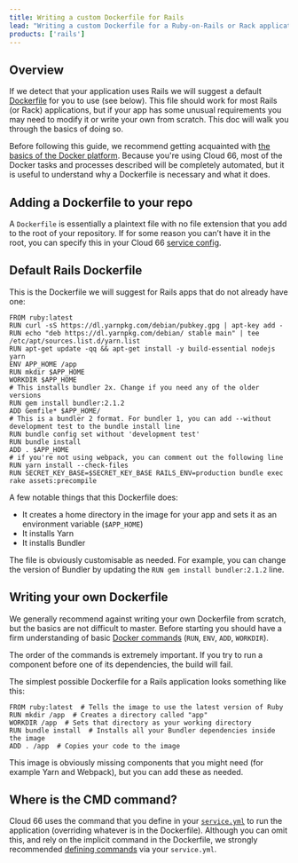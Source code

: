 ```yaml
---
title: Writing a custom Dockerfile for Rails
lead: "Writing a custom Dockerfile for a Ruby-on-Rails or Rack application"
products: ['rails']
---
```


## Overview

If we detect that your application uses Rails we will suggest a default [Dockerfile](/:product/:version?/build-and-config/writing-a-dockerfile) for you to use (see below). This file should work for most Rails (or Rack) applications, but if your app has some unusual requirements you may need to modify it or write your own from scratch. This doc will walk you through the basics of doing so.

Before following this guide, we recommend getting acquainted with [the basics of the Docker platform](https://docs.docker.com/get-started/overview/). Because you're using Cloud 66, most of the Docker tasks and processes described will be completely automated, but it is useful to understand why a Dockerfile is necessary and what it does.

## Adding a Dockerfile to your repo

A `Dockerfile` is essentially a plaintext file with no file extension that you add to the root of your repository. If for some reason you can’t have it in the root, you can specify this in your Cloud 66 [service config](/:product/:version?/build-and-config/writing-a-dockerfile#putting-a-dockerfile-in-a-sub-directory).

## Default Rails Dockerfile

This is the Dockerfile we will suggest for Rails apps that do not already have one:

```docker
FROM ruby:latest
RUN curl -sS https://dl.yarnpkg.com/debian/pubkey.gpg | apt-key add -
RUN echo "deb https://dl.yarnpkg.com/debian/ stable main" | tee /etc/apt/sources.list.d/yarn.list
RUN apt-get update -qq && apt-get install -y build-essential nodejs yarn 
ENV APP_HOME /app
RUN mkdir $APP_HOME
WORKDIR $APP_HOME
# This installs bundler 2x. Change if you need any of the older versions
RUN gem install bundler:2.1.2
ADD Gemfile* $APP_HOME/
# This is a bundler 2 format. For bundler 1, you can add --without development test to the bundle install line
RUN bundle config set without 'development test'
RUN bundle install
ADD . $APP_HOME
# if you're not using webpack, you can comment out the following line
RUN yarn install --check-files
RUN SECRET_KEY_BASE=$SECRET_KEY_BASE RAILS_ENV=production bundle exec rake assets:precompile
```

A few notable things that this Dockerfile does:

- It creates a home directory in the image for your app and sets it as an environment variable (`$APP_HOME`)
- It installs Yarn
- It installs Bundler

The file is obviously customisable as needed. For example, you can change the version of Bundler by updating the `RUN gem install bundler:2.1.2` line. 

## Writing your own Dockerfile

We generally recommend against writing your own Dockerfile from scratch, but the basics are not difficult to master. Before starting you should have a firm understanding of basic [Docker commands](https://docs.docker.com/engine/reference/builder/) (`RUN`, `ENV`, `ADD`, `WORKDIR`).

The order of the commands is extremely important. If you try to run a component before one of its dependencies, the build will fail.

The simplest possible Dockerfile for a Rails application looks something like this:

```docker
FROM ruby:latest  # Tells the image to use the latest version of Ruby
RUN mkdir /app  # Creates a directory called "app"
WORKDIR /app  # Sets that directory as your working directory
RUN bundle install  # Installs all your Bundler dependencies inside the image
ADD . /app  # Copies your code to the image
```

This image is obviously missing components that you might need (for example Yarn and Webpack), but you can add these as needed. 

## Where is the CMD command?

Cloud 66 uses the command that you define in your [`service.yml`](/:product/:version?/build-and-config/docker-service-configuration) to run the application (overriding whatever is in the Dockerfile). Although you can omit this, and rely on the implicit command in the Dockerfile, we strongly recommended [defining commands](/:product/:version?/build-and-config/building-your-service#build-command) via your `service.yml`.